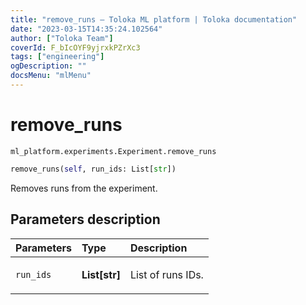 ```yaml
---
title: "remove_runs — Toloka ML platform | Toloka documentation"
date: "2023-03-15T14:35:24.102564"
author: ["Toloka Team"]
coverId: F_bIcOYF9yjrxkPZrXc3
tags: ["engineering"]
ogDescription: ""
docsMenu: "mlMenu"
---
```


# remove_runs

`ml_platform.experiments.Experiment.remove_runs`

```python
remove_runs(self, run_ids: List[str])
```

Removes runs from the experiment.

## Parameters description

| Parameters | Type | Description |
| :----------| :----| :-----------|
`run_ids`|**List\[str\]**|<p>List of runs IDs.</p>